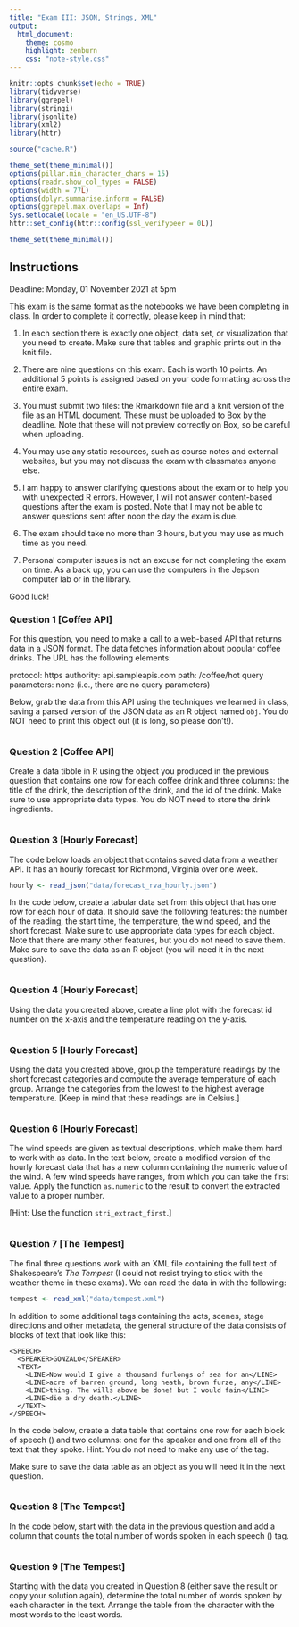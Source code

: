 ```yaml
---
title: "Exam III: JSON, Strings, XML"
output:
  html_document:
    theme: cosmo
    highlight: zenburn
    css: "note-style.css"
---
```


```r
knitr::opts_chunk$set(echo = TRUE)
library(tidyverse)
library(ggrepel)
library(stringi)
library(jsonlite)
library(xml2)
library(httr)

source("cache.R")

theme_set(theme_minimal())
options(pillar.min_character_chars = 15)
options(readr.show_col_types = FALSE)
options(width = 77L)
options(dplyr.summarise.inform = FALSE)
options(ggrepel.max.overlaps = Inf)
Sys.setlocale(locale = "en_US.UTF-8")
httr::set_config(httr::config(ssl_verifypeer = 0L))

theme_set(theme_minimal())
```

## Instructions

Deadline: Monday, 01 November 2021 at 5pm

This exam is the same format as the notebooks we have been completing in class.
In order to complete it correctly, please keep in mind that:

1. In each section there is exactly one object, data set, or visualization that
you need to create. Make sure that tables and graphic prints out in the knit
file.

2. There are nine questions on this exam. Each is worth 10 points. An 
additional 5 points is assigned based on your code formatting across the
entire exam. 

3. You must submit two files: the Rmarkdown file and a knit version of the
file as an HTML document. These must be uploaded to Box by the deadline. Note
that these will not preview correctly on Box, so be careful when uploading.

4. You may use any static resources, such as course notes and external
websites, but you may not discuss the exam with classmates anyone else.

5. I am happy to answer clarifying questions about the exam or to help you
with unexpected R errors. However, I will not answer content-based questions 
after the exam is posted. Note that I may not be able to answer questions 
sent after noon the day the exam is due.

6. The exam should take no more than 3 hours, but you may use as much time 
as you need.

7. Personal computer issues is not an excuse for not completing the exam on
time. As a back up, you can use the computers in the Jepson computer lab or
in the library. 

Good luck!

### Question 1 [Coffee API]

For this question, you need to make a call to a web-based API that returns
data in a JSON format. The data fetches information about popular coffee drinks.
The URL has the following elements:

  protocol:            https
  authority:           api.sampleapis.com
  path:                /coffee/hot
  query parameters:    none (i.e., there are no query parameters)
  
Below, grab the data from this API using the techniques we learned in class,
saving a parsed version of the JSON data as an R object named `obj`. You do
NOT need to print this object out (it is long, so please don't!).

```r

```

### Question 2 [Coffee API]

Create a data tibble in R using the object you produced in the previous question
that contains one row for each coffee drink and three columns: the title of the
drink, the description of the drink, and the id of the drink. Make sure to use
appropriate data types. You do NOT need to store the drink ingredients.

```r

```

### Question 3 [Hourly Forecast]

The code below loads an object that contains saved data from a weather API. It
has an hourly forecast for Richmond, Virginia over one week.

```r
hourly <- read_json("data/forecast_rva_hourly.json")
```

In the code below, create a tabular data set from this object that has one row
for each hour of data. It should save the following features: the number of the
reading, the start time, the temperature, the wind speed, and the short
forecast. Make sure to use appropriate data types for each object. Note that
there are many other features, but you do not need to save them. Make sure to
save the data as an R object (you will need it in the next question). 

```r

```

### Question 4 [Hourly Forecast]

Using the data you created above, create a line plot with the forecast id 
number on the x-axis and the temperature reading on the y-axis. 

```r

```

### Question 5 [Hourly Forecast]

Using the data you created above, group the temperature readings by the short
forecast categories and compute the average temperature of each group. Arrange
the categories from the lowest to the highest average temperature. [Keep in mind
that these readings are in Celsius.]

```r

```


### Question 6 [Hourly Forecast]

The wind speeds are given as textual descriptions, which make them hard to work
with as data. In the text below, create a modified version of the hourly 
forecast data that has a new column containing the numeric value of the wind.
A few wind speeds have ranges, from which you can take the first value. Apply
the function `as.numeric` to the result to convert the extracted value to a
proper number.

[Hint: Use the function `stri_extract_first`.]

```r

```

### Question 7 [The Tempest]

The final three questions work with an XML file containing the full text of
Shakespeare's *The Tempest* (I could not resist trying to stick with the weather
theme in these exams). We can read the data in with the following:

```r
tempest <- read_xml("data/tempest.xml")
```

In addition to some additional tags containing the acts, scenes, stage
directions and other metadata, the general structure of the data consists of
blocks of text that look like this:

```
<SPEECH>
  <SPEAKER>GONZALO</SPEAKER>
  <TEXT>
    <LINE>Now would I give a thousand furlongs of sea for an</LINE>
    <LINE>acre of barren ground, long heath, brown furze, any</LINE>
    <LINE>thing. The wills above be done! but I would fain</LINE>
    <LINE>die a dry death.</LINE>
  </TEXT>
</SPEECH>
```

In the code below, create a data table that contains one row for each block of
speech (<SPEECH>) and two columns: one for the speaker and one from all of the
text that they spoke. Hint: You do not need to make any use of the <LINE> tag.

Make sure to save the data table as an object as you will need it in the next
question.

```r

```

### Question 8 [The Tempest]

In the code below, start with the data in the previous question and add a column
that counts the total number of words spoken in each speech (<SPEECH>) tag.

```r

```

### Question 9 [The Tempest]

Starting with the data you created in Question 8 (either save the result or copy
your solution again), determine the total number of words spoken by each character
in the text. Arrange the table from the character with the most words to the least
words.

```r

```
